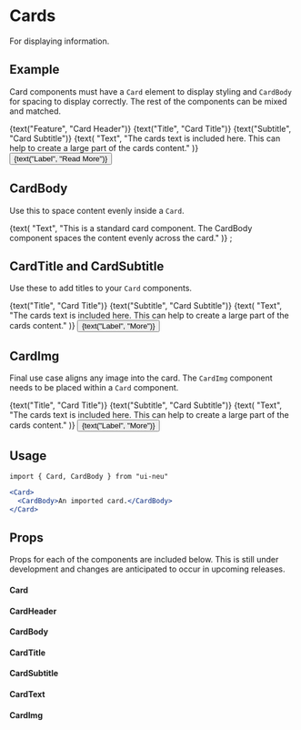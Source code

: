 

<Meta title="Card" component={Card} decorators={[withKnobs]} />

# Cards

For displaying information.

## Example

Card components must have a `Card` element to display styling and `CardBody` for spacing to display correctly. The rest of the components can be mixed and matched.

<Preview>
  <Story name="Headed Card">
    <Card>
      <CardHeader>{text("Feature", "Card Header")}</CardHeader>
      <CardBody>
        <CardTitle>{text("Title", "Card Title")}</CardTitle>
        <CardSubtitle>{text("Subtitle", "Card Subtitle")}</CardSubtitle>
        <CardText>
          {text(
            "Text",
            "The cards text is included here. This can help to create a large part of the cards content."
          )}
        </CardText>
        <Button size="sml">{text("Label", "Read More")}</Button>
      </CardBody>
    </Card>
  </Story>
</Preview>

## CardBody

Use this to space content evenly inside a `Card`.

<Preview>
  <Story name="Body">
    <Card>
      <CardBody>
        {text(
          "Text",
          "This is a standard card component. The CardBody component spaces the content evenly across the card."
        )}
      </CardBody>
    </Card>
    ;
  </Story>
</Preview>

## CardTitle and CardSubtitle

Use these to add titles to your `Card` components.

<Preview>
  <Story name="Titled Card">
    <Card>
      <CardBody>
        <CardTitle>{text("Title", "Card Title")}</CardTitle>
        <CardSubtitle>{text("Subtitle", "Card Subtitle")}</CardSubtitle>
        <CardText>
          {text(
            "Text",
            "The cards text is included here. This can help to create a large part of the cards content."
          )}
        </CardText>
        <Button size="sml">{text("Label", "More")}</Button>
      </CardBody>
    </Card>
  </Story>
</Preview>

## CardImg

Final use case aligns any image into the card. The `CardImg` component needs to be placed within a `Card` component.

<Preview>
  <Story name="Card Image">
    <Card>
      <CardImg alt="a placeholder" src="http://placehold.jp/300x180.png" />
      <CardBody>
        <CardTitle>{text("Title", "Card Title")}</CardTitle>
        <CardSubtitle>{text("Subtitle", "Card Subtitle")}</CardSubtitle>
        <CardText>
          {text(
            "Text",
            "The cards text is included here. This can help to create a large part of the cards content."
          )}
        </CardText>
        <Button size="sml">{text("Label", "More")}</Button>
      </CardBody>
    </Card>
  </Story>
</Preview>

## Usage

`import { Card, CardBody } from "ui-neu"`

```jsx
<Card>
  <CardBody>An imported card.</CardBody>
</Card>
```

## Props

Props for each of the components are included below. This is still under development and changes are anticipated to occur in upcoming releases.

#### Card

<Props of={Card} />

#### CardHeader

<Props of={CardHeader} />

#### CardBody

<Props of={CardBody} />

#### CardTitle

<Props of={CardTitle} />

#### CardSubtitle

<Props of={CardSubtitle} />

#### CardText

<Props of={CardText} />

#### CardImg

<Props of={CardImg} />
